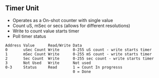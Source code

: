 == Timer Unit ==

* Operates as a On-shot counter with single value
* Count uS, mSec or secs (allows for different resolutions)
* Write to count value starts timer
* Poll timer status
<pre>
Address Value      Read/Write Data
0       uSec Count Write      0-255 uS count - write starts timer
1       mSec Count Write      0-255 mS count - write starts timer 
2       Sec Count  Write      0-255 sec count - write starts timer
3       Not Used   Write      Not used
0-3     Status     Read       1 = Count In progresss
                              0 = Done
</pre>
